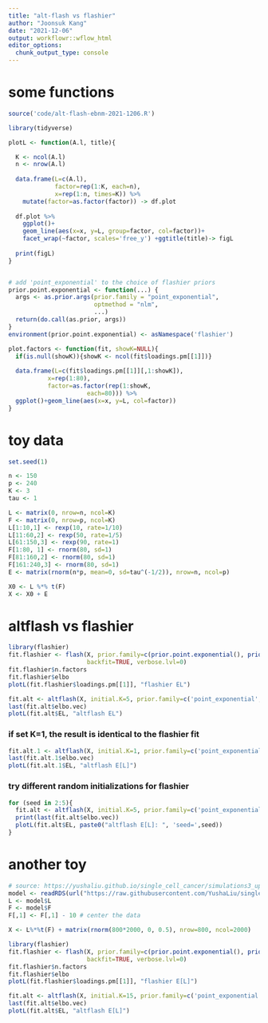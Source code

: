```yaml
---
title: "alt-flash vs flashier"
author: "Joonsuk Kang"
date: "2021-12-06"
output: workflowr::wflow_html
editor_options:
  chunk_output_type: console
---
```



# some functions

```r
source('code/alt-flash-ebnm-2021-1206.R')
```


```r
library(tidyverse)

plotL <- function(A.l, title){

  K <- ncol(A.l)
  n <- nrow(A.l)
  
  data.frame(L=c(A.l),
             factor=rep(1:K, each=n),
             x=rep(1:n, times=K)) %>%
    mutate(factor=as.factor(factor)) -> df.plot
  
  df.plot %>%
    ggplot()+
    geom_line(aes(x=x, y=L, group=factor, col=factor))+
    facet_wrap(~factor, scales='free_y') +ggtitle(title)-> figL
  
  print(figL)
}


# add 'point_exponential' to the choice of flashier priors
prior.point.exponential <- function(...) {
  args <- as.prior.args(prior.family = "point_exponential",
                        optmethod = "nlm",
                        ...)
  return(do.call(as.prior, args))
}
environment(prior.point.exponential) <- asNamespace('flashier') 

plot.factors <- function(fit, showK=NULL){
  if(is.null(showK)){showK <- ncol(fit$loadings.pm[[1]])}
  
  data.frame(L=c(fit$loadings.pm[[1]][,1:showK]), 
           x=rep(1:80),
           factor=as.factor(rep(1:showK, 
                      each=80))) %>%
  ggplot()+geom_line(aes(x=x, y=L, col=factor))
}

```



# toy data

```r
set.seed(1)

n <- 150
p <- 240
K <- 3
tau <- 1

L <- matrix(0, nrow=n, ncol=K)
F <- matrix(0, nrow=p, ncol=K)
L[1:10,1] <- rexp(10, rate=1/10)
L[11:60,2] <- rexp(50, rate=1/5)
L[61:150,3] <- rexp(90, rate=1)
F[1:80, 1] <- rnorm(80, sd=1)
F[81:160,2] <- rnorm(80, sd=1)
F[161:240,3] <- rnorm(80, sd=1)
E <- matrix(rnorm(n*p, mean=0, sd=tau^(-1/2)), nrow=n, ncol=p)

X0 <- L %*% t(F)
X <- X0 + E
```


# altflash vs flashier


```r
library(flashier)
fit.flashier <- flash(X, prior.family=c(prior.point.exponential(), prior.point.normal()),
                      backfit=TRUE, verbose.lvl=0)
fit.flashier$n.factors
fit.flashier$elbo
plotL(fit.flashier$loadings.pm[[1]], "flashier EL")

fit.alt <- altflash(X, initial.K=5, prior.family=c('point_exponential', 'point_normal'), verbose=0)
last(fit.alt$elbo.vec)
plotL(fit.alt$EL, "altflash EL")
```

### if set K=1, the result is identical to the flashier fit

```r
fit.alt.1 <- altflash(X, initial.K=1, prior.family=c('point_exponential', 'point_normal'), verbose=0)
last(fit.alt.1$elbo.vec)
plotL(fit.alt.1$EL, "altflash E[L]")
```

### try different random initializations for flashier

```r
for (seed in 2:5){
  fit.alt <- altflash(X, initial.K=5, prior.family=c('point_exponential', 'point_normal'), verbose=0, seed=seed)
  print(last(fit.alt$elbo.vec))
  plotL(fit.alt$EL, paste0("altflash E[L]: ", 'seed=',seed))
}
```


# another toy

```r
# source: https://yushaliu.github.io/single_cell_cancer/simulations3_update.html
model <- readRDS(url("https://raw.githubusercontent.com/YushaLiu/single_cell_cancer/master/data/model.rds"))
L <- model$L
F <- model$F
F[,1] <- F[,1] - 10 # center the data

X <- L%*%t(F) + matrix(rnorm(800*2000, 0, 0.5), nrow=800, ncol=2000)
```


```r
library(flashier)
fit.flashier <- flash(X, prior.family=c(prior.point.exponential(), prior.point.normal()),
                      backfit=TRUE, verbose.lvl=0)
fit.flashier$n.factors
fit.flashier$elbo
plotL(fit.flashier$loadings.pm[[1]], "flashier E[L]")

fit.alt <- altflash(X, initial.K=15, prior.family=c('point_exponential', 'point_normal'), verbose=0)
last(fit.alt$elbo.vec)
plotL(fit.alt$EL, "altflash E[L]")
``` 
